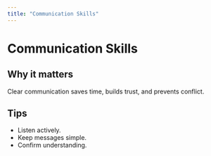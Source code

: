 ```yaml
---
title: "Communication Skills"
---
```


# Communication Skills

## Why it matters
Clear communication saves time, builds trust, and prevents conflict.  

## Tips
- Listen actively.  
- Keep messages simple.  
- Confirm understanding.
